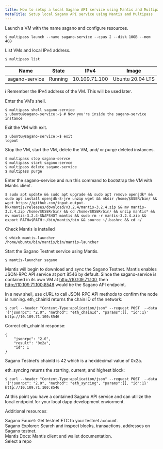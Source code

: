 ```yaml
---
title: How to setup a local Sagano API service using Mantis and Multipass
metaTitle: Setup local Sagano API service using Mantis and Multipass
---
```


Launch a VM with the name sagano and configure resources.
```
$ multipass launch --name sagano-service --cpus 2 --disk 10GB --mem 4GB  
```
List VMs and local IPv4 address.  
```
$ multipass list  
```  
| Name | State |IPv4 |Image |  
|----|------|----|------|  
| sagano-service | Running |10.109.71.100 | Ubuntu 20.04 LTS |  
  

ℹ️ Remember the IPv4 address of the VM. This will be used later.

Enter the VM’s shell.   
```  
$ multipass shell sagano-service
$ ubuntu@sagano-service:~$ # Now you're inside the sagano-service instance  
```  
  
Exit the VM with exit.  
```   
$ ubuntu@sagano-service:~$ exit
logout
```  
Stop the VM, start the VM, delete the VM, and/ or purge deleted instances.  
```  
$ multipass stop sagano-servce
$ multipass start sagano-servce
$ multipass delete sagano-service
$ multipass purge
```  

Enter the sagano-service and run this command to bootstrap the VM with Mantis client.  
```
$ sudo apt update && sudo apt upgrade && sudo apt remove openjdk* && sudo apt install openjdk-8-jre unzip wget && mkdir /home/$USER/bin/ && wget https://github.com/input-output-hk/mantis/releases/download/v3.2.4/mantis-3.2.4.zip && mv mantis-3.2.4.zip /home/$USER/bin/ && cd /home/$USER/bin/ && unzip mantis* && mv mantis-3.2.4-SNAPSHOT mantis && sudo rm -r mantis-3.2.4.zip && export PATH=$PATH:~/bin/mantis/bin && source ~/.bashrc && cd ~/  
```   
Check Mantis is installed  
```
$ which mantis-launcher
/home/ubuntu/bin/mantis/bin/mantis-launcher
```  
Start the Sagano Testnet service using Mantis.  
```  
$ mantis-launcher sagano  
```  
Mantis will begin to download and sync the Sagano Testnet. Mantis enables JSON-RPC API service at port 8546 by default. Since the sagano-service is contained in its own VM at http://10.109.71.100, then http://10.109.71.100:8546 would be the Sagano API endpoint.

In a new shell, use cURL to call JSON-RPC API methods to confirm the node is running.
eth_chainId returns the chain ID of the network:

```
$ curl --header "Content-Type:application/json" --request POST  --data '{"jsonrpc": "2.0", "method": "eth_chainId", "params":[], "id":1}' http://10.109.71.100:8546  
```
Correct eth_chainId response:
```
{
    "jsonrpc": "2.0",
    "result": "0x2a",
    "id": 1
}
```
Sagano Testnet’s chainId is 42 which is a hexidecimal value of 0x2a.

eth_syncing returns the starting, current, and highest block:  
```
$ curl --header "Content-Type:application/json" --request POST  --data '{"jsonrpc": "2.0", "method": "eth_syncing", "params":[], "id":1}' http://10.109.71.100:8546  
```  
At this point you have a contained Sagano API service and can utilize the local endpoint for your local dapp development enviorment.

Additional resources:

Sagano Faucet: Get testnet ETC to your testnet account.  
Sagano Explorer: Search and inspect blocks, transactions, addresses on Sagano testnet.  
Mantis Docs: Mantis client and wallet documentation.  
Select a repo  